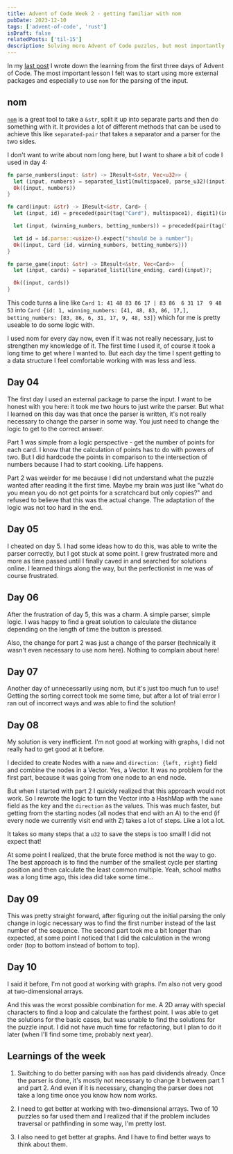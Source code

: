 ```yaml
---
title: Advent of Code Week 2 - getting familiar with nom
pubDate: 2023-12-10
tags: ['advent-of-code', 'rust']
isDraft: false
relatedPosts: ['til-15']
description: Solving more Advent of Code puzzles, but most importantly getting to know how to parse string with nom
---
```


In my [last post](/blog/til-15) I wrote down the learning from the first three days of Advent of Code. The most important lesson I felt was to start using more external packages and especially to use `nom` for the parsing of the input.

## nom

[`nom`](https://crates.io/crates/nom) is a great tool to take a `&str`, split it up into separate parts and then do something with it. It provides a lot of different methods that can be used to achieve this like `separated-pair` that takes a separator and a parser for the two sides.

I don't want to write about nom long here, but I want to share a bit of code I used in day 4:

```rust
fn parse_numbers(input: &str) -> IResult<&str, Vec<u32>> {
  let (input, numbers) = separated_list1(multispace0, parse_u32)(input)?;
  Ok((input, numbers))
}

fn card(input: &str) -> IResult<&str, Card> {
  let (input, id) = preceded(pair(tag("Card"), multispace1), digit1)(input)?;

  let (input, (winning_numbers, betting_numbers)) = preceded(pair(tag(":"), multispace1),separated_pair(parse_numbers, pair(tag(" | "), multispace0), parse_numbers))(input)?;

  let id = id.parse::<usize>().expect("should be a number");
  Ok((input, Card {id, winning_numbers, betting_numbers}))
}

fn parse_game(input: &str) -> IResult<&str, Vec<Card>>  {
  let (input, cards) = separated_list1(line_ending, card)(input)?;

  Ok((input, cards))
}
```

This code turns a line like `Card 1: 41 48 83 86 17 | 83 86  6 31 17  9 48 53` into `Card {id: 1, winning_numbers: [41, 48, 83, 86, 17,], betting_numbers: [83, 86, 6, 31, 17, 9, 48, 53]}` which for me is pretty useable to do some logic with.

I used nom for every day now, even if it was not really necessary, just to strengthen my knowledge of it. The first time I used it, of course it took a long time to get where I wanted to. But each day the time I spent getting to a data structure I feel comfortable working with was less and less.

## Day 04

The first day I used an external package to parse the input. I want to be honest with you here: it took me two hours to just write the parser. But what I learned on this day was that once the parser is written, it's not really necessary to change the parser in some way. You just need to change the logic to get to the correct answer.

Part 1 was simple from a logic perspective - get the number of points for each card. I know that the calculation of points has to do with powers of two. But I did hardcode the points in comparison to the intersection of numbers because I had to start cooking. Life happens.

Part 2 was weirder for me because I did not understand what the puzzle wanted after reading it the first time. Maybe my brain was just like "what do you mean you do not get points for a scratchcard but only copies?" and refused to believe that this was the actual change. The adaptation of the logic was not too hard in the end.

## Day 05

I cheated on day 5. I had some ideas how to do this, was able to write the parser correctly, but I got stuck at some point. I grew frustrated more and more as time passed until I finally caved in and searched for solutions online. I learned things along the way, but the perfectionist in me was of course frustrated.

## Day 06

After the frustration of day 5, this was a charm. A simple parser, simple logic. I was happy to find a great solution to calculate the distance depending on the length of time the button is pressed.

Also, the change for part 2 was just a change of the parser (technically it wasn't even necessary to use nom here). Nothing to complain about here!

## Day 07

Another day of unnecessarily using nom, but it's just too much fun to use! Getting the sorting correct took me some time, but after a lot of trial error I ran out of incorrect ways and was able to find the solution!

## Day 08

My solution is very inefficient. I'm not good at working with graphs, I did not really had to get good at it before.

I decided to create Nodes with a `name` and `direction: {left, right}` field and combine the nodes in a Vector. Yes, a Vector. It was no problem for the first part, because it was going from one node to an end node.

But when I started with part 2 I quickly realized that this approach would not work. So I rewrote the logic to turn the Vector into a HashMap with the `name` field as the key and the `direction` as the values. This was much faster, but getting from the starting nodes (all nodes that end with an A) to the end (if every node we currently visit end with Z) takes a lot of steps. Like a lot a lot.

It takes so many steps that a `u32` to save the steps is too small! I did not expect that!

At some point I realized, that the brute force method is not the way to go. The best approach is to find the number of the smallest cycle per starting position and then calculate the least common multiple. Yeah, school maths was a long time ago, this idea did take some time...

## Day 09

This was pretty straight forward, after figuring out the initial parsing the only change in logic necessary was to find the first number instead of the last number of the sequence. The second part took me a bit longer than expected, at some point I noticed that I did the calculation in the wrong order (top to bottom instead of bottom to top).

## Day 10

I said it before, I'm not good at working with graphs. I'm also not very good at two-dimensional arrays.

And this was the worst possible combination for me. A 2D array with special characters to find a loop and calculate the farthest point. I was able to get the solutions for the basic cases, but was unable to find the solutions for the puzzle input. I did not have much time for refactoring, but I plan to do it later (when I'll find some time, probably next year).

## Learnings of the week

1. Switching to do better parsing with `nom` has paid dividends already. Once the parser is done, it's mostly not necessary to change it between part 1 and part 2. And even if it is necessary, changing the parser does not take a long time once you know how nom works.

2. I need to get better at working with two-dimensional arrays. Two of 10 puzzles so far used them and I realized that if the problem includes traversal or pathfinding in some way, I'm pretty lost.

3. I also need to get better at graphs. And I have to find better ways to think about them.
